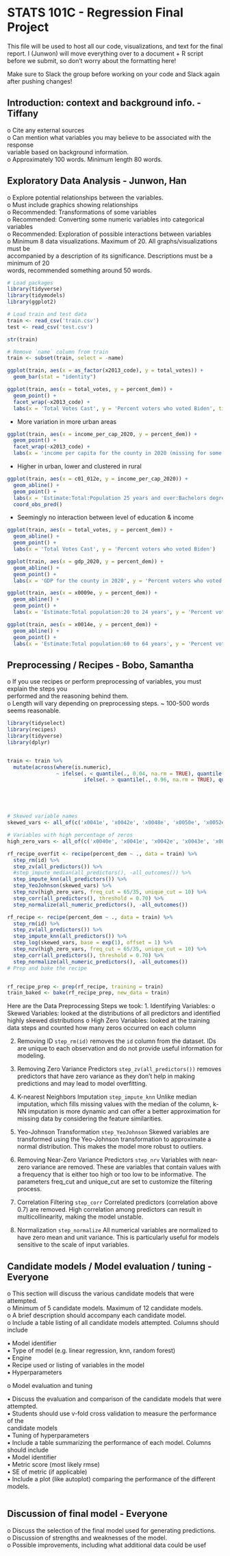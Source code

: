 # STATS 101C - Regression Final Project

This file will be used to host all our code, visualizations, and text for the final report. I (Junwon) will move everything over to a document + R script before we submit, so don't worry about the formatting here!

Make sure to Slack the group before working on your code and Slack again after pushing changes!

## Introduction: context and background info. - Tiffany

o Cite any external sources\
o Can mention what variables you may believe to be associated with the response\
variable based on background information.\
o Approximately 100 words. Minimum length 80 words.

## Exploratory Data Analysis - Junwon, Han

o Explore potential relationships between the variables.\
o Must include graphics showing relationships\
o Recommended: Transformations of some variables\
o Recommended: Converting some numeric variables into categorical variables\
o Recommended: Exploration of possible interactions between variables\
o Minimum 8 data visualizations. Maximum of 20. All graphs/visualizations must be\
accompanied by a description of its significance. Descriptions must be a minimum of 20\
words, recommended something around 50 words.

```r
# Load packages
library(tidyverse)
library(tidymodels)
library(ggplot2)
```

```r
# Load train and test data
train <- read_csv('train.csv')
test <- read_csv('test.csv')
```

```r
str(train)
```

```r
# Remove `name` column from train
train <- subset(train, select = -name)
```

```r
ggplot(train, aes(x = as_factor(x2013_code), y = total_votes)) +
  geom_bar(stat = "identity")
```

```r
ggplot(train, aes(x = total_votes, y = percent_dem)) +
  geom_point() +
  facet_wrap(~x2013_code) +
  labs(x = 'Total Votes Cast', y = 'Percent voters who voted Biden', title = 'Biden voters vs Total votes by urban/rural code')
```

-   More variation in more urban areas

```r
ggplot(train, aes(x = income_per_cap_2020, y = percent_dem)) +
  geom_point() +
  facet_wrap(~x2013_code) +
  labs(x = 'income per capita for the county in 2020 (missing for some counties)', y = 'Percent voters who voted Biden', title = 'Biden voters vs Income per capita by urban/rural code')
```

-   Higher in urban, lower and clustered in rural

```r
ggplot(train, aes(x = c01_012e, y = income_per_cap_2020)) +
  geom_abline() +
  geom_point() +
  labs(x = 'Estimate:Total:Population 25 years and over:Bachelors degree', y = 'income per capita for the county in 2020 (missing for some counties)', title = '') +
  coord_obs_pred()
```

-   Seemingly no interaction between level of education & income

```r
ggplot(train, aes(x = total_votes, y = percent_dem)) +
  geom_abline() +
  geom_point() +
  labs(x = 'Total Votes Cast', y = 'Percent voters who voted Biden')
```

```r
ggplot(train, aes(x = gdp_2020, y = percent_dem)) +
  geom_abline() +
  geom_point() +
  labs(x = 'GDP for the county in 2020', y = 'Percent voters who voted Biden')
```

```r
ggplot(train, aes(x = x0009e, y = percent_dem)) +
  geom_abline() +
  geom_point() +
  labs(x = 'Estimate:Total population:20 to 24 years', y = 'Percent voters who voted Biden')
```

```r
ggplot(train, aes(x = x0014e, y = percent_dem)) +
  geom_abline() +
  geom_point() +
  labs(x = 'Estimate:Total population:60 to 64 years', y = 'Percent voters who voted Biden')
```

## Preprocessing / Recipes - Bobo, Samantha

o If you use recipes or perform preprocessing of variables, you must explain the steps you\
performed and the reasoning behind them.\
o Length will vary depending on preprocessing steps. \~ 100-500 words seems reasonable.

```r
library(tidyselect)
library(recipes)
library(tidyverse)
library(dplyr)


train <- train %>%
  mutate(across(where(is.numeric), 
                ~ ifelse(. < quantile(., 0.04, na.rm = TRUE), quantile(., 0.04, na.rm = TRUE), 
                         ifelse(. > quantile(., 0.96, na.rm = TRUE), quantile(., 0.96, na.rm = TRUE), .))))





# Skewed variable names
skewed_vars <- all_of(c('x0041e', 'x0042e', 'x0048e', 'x0050e', 'x0052e', 'x0053e', 'x0055e', 'x0056e', 'x0068e', 'x0074e', 'x0081e'))

# Variables with high percentage of zeros
high_zero_vars <- all_of(c('x0040e', 'x0041e', 'x0042e', 'x0043e', 'x0045e', 'x0046e', 'x0047e', 'x0048e', 'x0049e', 'x0050e', 'x0051e', 'x0052e', 'x0053e', 'x0054e', 'x0055e', 'x0056e'))

rf_recipe_overfit <- recipe(percent_dem ~ ., data = train) %>%
  step_rm(id) %>%
  step_zv(all_predictors()) %>%
  #step_impute_median(all_predictors(), -all_outcomes()) %>% 
  step_impute_knn(all_predictors()) %>%
  step_YeoJohnson(skewed_vars) %>%
  step_nzv(high_zero_vars, freq_cut = 65/35, unique_cut = 10) %>% 
  step_corr(all_predictors(), threshold = 0.70) %>%
  step_normalize(all_numeric_predictors(), -all_outcomes())

rf_recipe <- recipe(percent_dem ~ ., data = train) %>%
  step_rm(id) %>%
  step_zv(all_predictors()) %>%
  step_impute_knn(all_predictors()) %>%
  step_log(skewed_vars, base = exp(1), offset = 1) %>%
  step_nzv(high_zero_vars, freq_cut = 65/35, unique_cut = 10) %>%
  step_corr(all_predictors(), threshold = 0.70) %>%
  step_normalize(all_numeric_predictors(), -all_outcomes()) 
# Prep and bake the recipe


rf_recipe_prep <- prep(rf_recipe, training = train)
train_baked <- bake(rf_recipe_prep, new_data = train)
```

Here are the Data Preprocessing Steps we took: 
1. Identifying Variables: 
o Skewed Variables: looked at the distributions of all predictors and identified highly skewed distributions
o High Zero Variables: looked at the training data steps and counted how many zeros occurred on each column

2. Removing ID 
`step_rm(id)` removes the `id` column from the dataset. IDs are unique to each observation and do not provide useful information for modeling.

3. Removing Zero Variance Predictors 
`step_zv(all_predictors())` removes predictors that have zero variance as they don't help in making predictions and may lead to model overfitting.

4. K-nearest Neighbors Imputation
`step_impute_knn`  Unlike median imputation, which fills missing values with the median of the column, k-NN imputation is more dynamic and can offer a better approximation for missing data by considering the feature similarities.

6. Yeo-Johnson Transformation
`step_YeoJohnson` Skewed variables are transformed using the Yeo-Johnson transformation to approximate a normal distribution. This makes the model more robust to outliers.

7. Removing Near-Zero Variance Predictors
`step_nrv` Variables with near-zero variance are removed. These are variables that contain values with a frequency that is either too high or too low to be informative. 
The parameters freq_cut and unique_cut are set to customize the filtering process.

8. Correlation Filtering 
`step_corr` Correlated predictors (correlation above 0.7) are removed. High correlation among predictors can result in multicollinearity, making the model unstable.

9. Normalization 
`step_normalize` All numerical variables are normalized to have zero mean and unit variance. This is particularly useful for models sensitive to the scale of input variables.



## Candidate models / Model evaluation / tuning - Everyone

o This section will discuss the various candidate models that were attempted.\
o Minimum of 5 candidate models. Maximum of 12 candidate models.\
o A brief description should accompany each candidate model.\
o Include a table listing of all candidate models attempted. Columns should include

▪ Model identifier\
▪ Type of model (e.g. linear regression, knn, random forest)\
▪ Engine\
▪ Recipe used or listing of variables in the model\
▪ Hyperparameters

o Model evaluation and tuning

▪ Discuss the evaluation and comparison of the candidate models that were\
attempted.\
▪ Students should use v-fold cross validation to measure the performance of the\
candidate models\
▪ Tuning of hyperparameters\
▪ Include a table summarizing the performance of each model. Columns should include\
• Model identifier\
• Metric score (most likely rmse)\
• SE of metric (if applicable)\
▪ Include a plot (like autoplot) comparing the performance of the different models.

```r

```

## Discussion of final model - Everyone

o Discuss the selection of the final model used for generating predictions.\
o Discussion of strengths and weaknesses of the model.\
o Possible improvements, including what additional data could be usef
